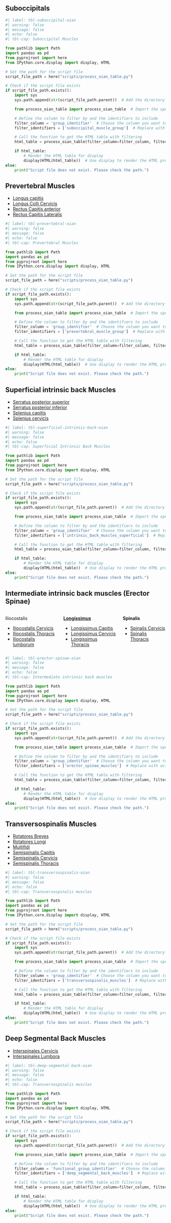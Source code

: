 ## Suboccipitals

```python
#| label: tbl-suboccipital-oian
#| warning: false
#| message: false
#| echo: false
#| tbl-cap: Suboccipital Muscles

from pathlib import Path
import pandas as pd
from pyprojroot import here
from IPython.core.display import display, HTML

# Set the path for the script file
script_file_path = here("scripts/process_oian_table.py")

# Check if the script file exists
if script_file_path.exists():
    import sys
    sys.path.append(str(script_file_path.parent))  # Add the directory of the script to the system path

    from process_oian_table import process_oian_table  # Import the specific function

    # Define the column to filter by and the identifiers to include
    filter_column = 'group_identifier'  # Choose the column you want to filter by
    filter_identifiers = ['suboccipital_muscle_group']  # Replace with actual identifiers you want to include

    # Call the function to get the HTML table with filtering
    html_table = process_oian_table(filter_column=filter_column, filter_identifiers=filter_identifiers)

    if html_table:
        # Render the HTML table for display
        display(HTML(html_table))  # Use display to render the HTML properly
else:
    print("Script file does not exist. Please check the path.")

```

## Prevertebral Muscles

- [Longus capitis]({{< var ref-longus-capitis.path >}})
- [Longus Colli Cervicis]({{< var ref-longus-colli-cervicis.path >}})
- [Rectus Capitis anterior]({{< var ref-rectus-capitis-anterior.path >}})
- [Rectus Capitis Lateralis]({{< var ref-rectus-capitis-lateralis.path >}})

```python
#| label: tbl-prevertebral-oian
#| warning: false
#| message: false
#| echo: false
#| tbl-cap: Prevertebral Muscles

from pathlib import Path
import pandas as pd
from pyprojroot import here
from IPython.core.display import display, HTML

# Set the path for the script file
script_file_path = here("scripts/process_oian_table.py")

# Check if the script file exists
if script_file_path.exists():
    import sys
    sys.path.append(str(script_file_path.parent))  # Add the directory of the script to the system path

    from process_oian_table import process_oian_table  # Import the specific function

    # Define the column to filter by and the identifiers to include
    filter_column = 'group_identifier'  # Choose the column you want to filter by
    filter_identifiers = ['prevertebral_muscle_group']  # Replace with actual identifiers you want to include

    # Call the function to get the HTML table with filtering
    html_table = process_oian_table(filter_column=filter_column, filter_identifiers=filter_identifiers)

    if html_table:
        # Render the HTML table for display
        display(HTML(html_table))  # Use display to render the HTML properly
else:
    print("Script file does not exist. Please check the path.")

```



## Superficial intrinsic back Muscles

- [Serratus posterior superior]({{< var ref-serratus-posterior-superior.path >}})
- [Serratus posterior inferior]({{< var ref-serratus-posterior-inferior.path >}})
- [Splenius capitis]({{< var ref-splenius-capitis.path >}})
- [Splenius cervicis]({{< var ref-splenius-cervicis.path >}})


```python
#| label: tbl-superficial-intrinsic-back-oian
#| warning: false
#| message: false
#| echo: false
#| tbl-cap: Superficial Intrinsic Back Muscles

from pathlib import Path
import pandas as pd
from pyprojroot import here
from IPython.core.display import display, HTML

# Set the path for the script file
script_file_path = here("scripts/process_oian_table.py")

# Check if the script file exists
if script_file_path.exists():
    import sys
    sys.path.append(str(script_file_path.parent))  # Add the directory of the script to the system path

    from process_oian_table import process_oian_table  # Import the specific function

    # Define the column to filter by and the identifiers to include
    filter_column = 'group_identifier'  # Choose the column you want to filter by
    filter_identifiers = ['intrinsic_back_muscles_superficial']  # Replace with actual identifiers you want to include

    # Call the function to get the HTML table with filtering
    html_table = process_oian_table(filter_column=filter_column, filter_identifiers=filter_identifiers)

    if html_table:
        # Render the HTML table for display
        display(HTML(html_table))  # Use display to render the HTML properly
else:
    print("Script file does not exist. Please check the path.")

```

## Intermediate intrinsic back muscles (Erector Spinae)

::: {.columns}
::: {.column}
Iliocostalis

- [Iliocostalis Cervicis]({{< var ref-iliocostalis-cervicis.path >}})
- [Iliocostalis Thoracis]({{< var ref-iliocostalis-thoracis.path >}})
- [Iliocostalis lumborum]({{< var ref-iliocostalis-lumborum.path >}})

:::
::: {.column}

[**Longissimus**]({{< var ref-longissimus-muscles.path >}})

- [Longissimus Capitis]({{< var ref-longissimus-capitis.path >}})
- [Longissimus Cervicis]({{< var ref-longissimus-cervicis.path >}})
- [Longissimus Thoracis]({{< var ref-longissimus-thoracis.path >}})

:::
::: {.column}

**Spinalis**

- [Spinalis Cervicis]({{< var ref-spinalis-cervicis.path >}})
- [Spinalis Thoracis]({{< var ref-spinalis-thoracis.path >}})

:::
:::




```python
#| label: tbl-erector-spinae-oian
#| warning: false
#| message: false
#| echo: false
#| tbl-cap: Intermediate intrinsic back muscles

from pathlib import Path
import pandas as pd
from pyprojroot import here
from IPython.core.display import display, HTML

# Set the path for the script file
script_file_path = here("scripts/process_oian_table.py")

# Check if the script file exists
if script_file_path.exists():
    import sys
    sys.path.append(str(script_file_path.parent))  # Add the directory of the script to the system path

    from process_oian_table import process_oian_table  # Import the specific function

    # Define the column to filter by and the identifiers to include
    filter_column = 'group_identifier'  # Choose the column you want to filter by
    filter_identifiers = ['erector_spinae_muscles']  # Replace with actual identifiers you want to include

    # Call the function to get the HTML table with filtering
    html_table = process_oian_table(filter_column=filter_column, filter_identifiers=filter_identifiers)

    if html_table:
        # Render the HTML table for display
        display(HTML(html_table))  # Use display to render the HTML properly
else:
    print("Script file does not exist. Please check the path.")

```


## Transversospinalis Muscles 

- [Rotatores Breves]({{< var ref-rotatores-breves.path >}})
- [Rotatores Longi]({{< var ref-rotatores-longi.path >}})
- [Multifidi]({{< var ref-multifidi.path >}})
- [Semispinalis Capitis]({{< var ref-semispinalis-capitis.path >}})
- [Semispinalis Cervicis]({{< var ref-semispinalis-cervicis.path >}})
- [Semispinalis Thoracis]({{< var ref-semispinalis-thoracis.path >}})

```python
#| label: tbl-transversospinalis-oian
#| warning: false
#| message: false
#| echo: false
#| tbl-cap: Transversospinalis muscles

from pathlib import Path
import pandas as pd
from pyprojroot import here
from IPython.core.display import display, HTML

# Set the path for the script file
script_file_path = here("scripts/process_oian_table.py")

# Check if the script file exists
if script_file_path.exists():
    import sys
    sys.path.append(str(script_file_path.parent))  # Add the directory of the script to the system path

    from process_oian_table import process_oian_table  # Import the specific function

    # Define the column to filter by and the identifiers to include
    filter_column = 'group_identifier'  # Choose the column you want to filter by
    filter_identifiers = ['transversospinalis_muscles']  # Replace with actual identifiers you want to include

    # Call the function to get the HTML table with filtering
    html_table = process_oian_table(filter_column=filter_column, filter_identifiers=filter_identifiers)

    if html_table:
        # Render the HTML table for display
        display(HTML(html_table))  # Use display to render the HTML properly
else:
    print("Script file does not exist. Please check the path.")

```


## Deep Segmental Back Muscles 

- [Interspinales Cervicis]({{< var ref-interspinales-cervicis.path >}})
- [Interspinales Lumbora]({{< var ref-interspinales-lumbora.path >}})

```python
#| label: tbl-deep-segmental-back-oian
#| warning: false
#| message: false
#| echo: false
#| tbl-cap: Transversospinalis muscles

from pathlib import Path
import pandas as pd
from pyprojroot import here
from IPython.core.display import display, HTML

# Set the path for the script file
script_file_path = here("scripts/process_oian_table.py")

# Check if the script file exists
if script_file_path.exists():
    import sys
    sys.path.append(str(script_file_path.parent))  # Add the directory of the script to the system path

    from process_oian_table import process_oian_table  # Import the specific function

    # Define the column to filter by and the identifiers to include
    filter_column = 'functional_group_identifier'  # Choose the column you want to filter by
    filter_identifiers = ['deep_segmental_back_muscles']  # Replace with actual identifiers you want to include

    # Call the function to get the HTML table with filtering
    html_table = process_oian_table(filter_column=filter_column, filter_identifiers=filter_identifiers)

    if html_table:
        # Render the HTML table for display
        display(HTML(html_table))  # Use display to render the HTML properly
else:
    print("Script file does not exist. Please check the path.")

```